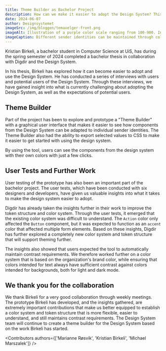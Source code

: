 ```yaml
---
title: Theme Builder as Bachelor Project
description: How can we make it easier to adopt the Design System? This has been explored in a bachelor thesis!
date: 2024-06-07
author: Designsystemet
imageSrc: /img/bloggen/temavelger-front.png
imageAlt: Illustration of a purple color scale ranging from 100-900. In the middle of the scale it says "Choose color"
imageCaption: Different sender identities can be maintained through colors, fonts, and shapes, but how can we best adapt the Design System for this?
---
```


Kristian Birkeli, a bachelor student in Computer Science at UiS, has during the spring semester of 2024 completed a bachelor thesis in collaboration with Digdir and the Design System.

In his thesis, Birkeli has explored how it can become easier to adopt and use the Design System. He has conducted a series of interviews with users and potential users of the Design System. Through these interviews, we have gained insight into what is currently challenging about adopting the Design System, as well as the expectations of potential users.

## Theme Builder

Part of the project has been to explore and prototype a "Theme Builder" with a graphical user interface that makes it easier to see how components from the Design System can be adapted to individual sender identities. The Theme Builder also had the ability to export selected values to CSS to make it easier to get started with using the design system.

<ResponsiveIframe
  src='/img/bloggen/temavelger-prototype-1.mp4'
  title='Screen recording from the prototype. The video shows the user changing a color and the components being affected immediately.'
  frameBorder='0'
  allow='autoplay; fullscreen; picture-in-picture'
  allowFullScreen
  aspectRatio='16-9'
/>

By using the tool, users can see the components from the design system with their own colors with just a few clicks.

## User Tests and Further Work

User testing of the prototype has also been an important part of the bachelor project. The user tests, which have been conducted with six designers and developers, have given us valuable insights into what it takes to make the design system easier to adopt.

Digdir has already taken the insights further in their work to improve the token structure and color system. Through the user tests, it emerged that the existing color system was difficult to understand. The `Action` color only affected the `Button` component, but it was expected to function as an `accent` color that affected multiple form elements. Based on these insights, Digdir has further explored a completely new color system and token structure that will support theming further.

The insights also showed that users expected the tool to automatically maintain contrast requirements. We therefore worked further on a color system that is based on the organization's brand color, while ensuring that colors intended for text always have sufficient contrast against colors intended for backgrounds, both for light and dark mode.

## We thank you for the collaboration

We thank Birkeli for a very good collaboration through weekly meetings. The prototype Birkeli has developed, and the insights gathered, are extremely important contributions that make us better equipped to establish a color system and token structure that is more flexible, easier to understand, and still maintains contrast requirements. The Design System team will continue to create a theme builder for the Design System based on the work Birkeli has started.

<Contributors
  authors={['Marianne Røsvik', 'Kristian Birkeli', 'Michael Marszalek']}
/>
